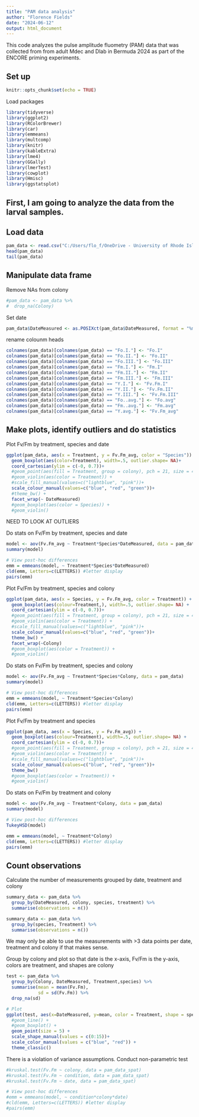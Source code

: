 ```yaml
---
title: "PAM data analysis"
author: "Florence Fields"
date: "2024-06-12"
output: html_document
---
```


This code analyzes the pulse amplitude fluometry (PAM) data that was collected from from adult Mdec and Dlab in Bermuda 2024 as part of the ENCORE priming experiments. 

## Set up

```r
knitr::opts_chunk$set(echo = TRUE)
```

Load packages
```r
library(tidyverse)
library(ggplot2)
library(RColorBrewer)
library(car)
library(emmeans)
library(multcomp)
library(knitr)
library(kableExtra)
library(lme4)
library(GGally)
library(lmerTest)
library(cowplot)
library(Hmisc)
library(ggstatsplot)
```

## First, I am going to analyze the data from the larval samples. 

## Load data 
```r
pam_data <- read.csv("C:/Users/flo_f/OneDrive - University of Rhode Island/GitHub/Coral_Priming_Experiments_Summer_2024/data/physiology/Pam/All_Pam_Data.csv", na.strings=c("","NA"))
head(pam_data)
tail(pam_data)
```

## Manipulate data frame 

Remove NAs from colony 
```r
#pam_data <- pam_data %>%
#  drop_na(Colony)
```

Set date
```r
pam_data$DateMeasured <- as.POSIXct(pam_data$DateMeasured, format = "%m/%d/%y")
```

rename colounm heads 
```r
colnames(pam_data)[colnames(pam_data) == "Fo.I."] <- "Fo.I"
colnames(pam_data)[colnames(pam_data) == "Fo.II."] <- "Fo.II"
colnames(pam_data)[colnames(pam_data) == "Fo.III."] <- "Fo.III"
colnames(pam_data)[colnames(pam_data) == "Fm.I."] <- "Fm.I"
colnames(pam_data)[colnames(pam_data) == "Fm.II."] <- "Fm.II"
colnames(pam_data)[colnames(pam_data) == "Fm.III."] <- "Fm.III"
colnames(pam_data)[colnames(pam_data) == "Y.I."] <- "Fv.Fm.I"
colnames(pam_data)[colnames(pam_data) == "Y.II."] <- "Fv.Fm.II"
colnames(pam_data)[colnames(pam_data) == "Y.III."] <- "Fv.Fm.III"
colnames(pam_data)[colnames(pam_data) == "Fo..avg."] <- "Fo.avg"
colnames(pam_data)[colnames(pam_data) == "Fm..avg."] <- "Fm.avg"
colnames(pam_data)[colnames(pam_data) == "Y.avg."] <- "Fv.Fm_avg"
```
## Make plots, identify outliers and do statistics 


Plot Fv/Fm by treatment, species and date
```r
ggplot(pam_data, aes(x = Treatment, y = Fv.Fm_avg, color = "Species")) +
  geom_boxplot(aes(color=Treatment), width=.5, outlier.shape= NA)+
  coord_cartesian(ylim = c(-0, 0.7))+
  #geom_point(aes(fill = Treatment, group = colony), pch = 21, size = 4) +
  #geom_violin(aes(color = Treatment)) +
  #scale_fill_manual(values=c("lightblue", "pink"))+
  scale_colour_manual(values=c("blue", "red", "green"))+
  #theme_bw() +
  facet_wrap(~ DateMeasured)
  #geom_boxplot(aes(color = Species)) +
  #geom_violin()
```

NEED TO LOOK AT OUTLIERS 

Do stats on Fv/Fm by treatment, species and date 
```r
model <- aov(Fv.Fm_avg ~ Treatment*Species*DateMeasured, data = pam_data)
summary(model)

# View post-hoc differences 
emm = emmeans(model, ~ Treatment*Species*DateMeasured)
cld(emm, Letters=c(LETTERS)) #letter display
pairs(emm)

```

Plot Fv/Fm by treatment, species and colony
```r
ggplot(pam_data, aes(x = Species, y = Fv.Fm_avg, color = Treatment)) +
  geom_boxplot(aes(colour=Treatment,), width=.5, outlier.shape= NA) +
  coord_cartesian(ylim = c(-0, 0.7))+
  #geom_point(aes(fill = Treatment, group = colony), pch = 21, size = 4) +
  #geom_violin(aes(color = Treatment)) +
  #scale_fill_manual(values=c("lightblue", "pink"))+
  scale_colour_manual(values=c("blue", "red", "green"))+
  theme_bw() +
  facet_wrap(~Colony)
  #geom_boxplot(aes(color = Treatment)) +
  #geom_violin()
```
Do stats on Fv/Fm by treatment, species and colony 
```r
model <- aov(Fv.Fm_avg ~ Treatment*Species*Colony, data = pam_data)
summary(model)

# View post-hoc differences 
emm = emmeans(model, ~ Treatment*Species*Colony)
cld(emm, Letters=c(LETTERS)) #letter display
pairs(emm)

```

Plot Fv/Fm by treatment and species
```r
ggplot(pam_data, aes(x = Species, y = Fv.Fm_avg)) +
  geom_boxplot(aes(colour=Treatment), width=.5, outlier.shape= NA) +
  coord_cartesian(ylim = c(-0, 0.7))+
  #geom_point(aes(fill = Treatment, group = colony), pch = 21, size = 4) +
  #geom_violin(aes(color = Treatment)) +
  #scale_fill_manual(values=c("lightblue", "pink"))+
  scale_colour_manual(values=c("blue", "red", "green"))+
  theme_bw()
  #geom_boxplot(aes(color = Treatment)) +
  #geom_violin()
```

Do stats on Fv/Fm by treatment and colony 
```r
model <- aov(Fv.Fm_avg ~ Treatment*Colony, data = pam_data)
summary(model)

# View post-hoc differences 
TukeyHSD(model)

emm = emmeans(model, ~ Treatment*Colony)
cld(emm, Letters=c(LETTERS)) #letter display
pairs(emm)
```

## Count observations 

Calculate the number of measurements grouped by date, treatment and colony
```r
summary_data <- pam_data %>%
  group_by(DateMeasured, colony, species, treatment) %>%
  summarise(observations = n())

summary_data <- pam_data %>%
  group_by(species, Treatment) %>%
  summarise(observations = n())
```

We may only be able to use the measurements with >3 data points per date, treatment and colony if that makes sense. 

Group by colony and plot so that date is the x-axis, Fv/Fm is the y-axis, colors are treatment, and shapes are colony
```r
test <- pam_data %>%
  group_by(Colony, DateMeasured, Treatment,species) %>%
  summarise(mean = mean(Fv.Fm),
            sd = sd(Fv.Fm)) %>%
  drop_na(sd)

# Plot
ggplot(test, aes(x=DateMeasured, y=mean, color = Treatment, shape = species)) +
  #geom_line() +
  #geom_boxplot() +
  geom_point(size = 5) + 
  scale_shape_manual(values = c(0:15))+ 
  scale_color_manual(values = c("blue", "red")) +
  theme_classic()
```
There is a violation of variance assumptions. Conduct non-parametric test 
```r
#kruskal.test(Fv.Fm ~ colony, data = pam_data_spat)
#kruskal.test(Fv.Fm ~ condition, data = pam_data_spat)
#kruskal.test(Fv.Fm ~ date, data = pam_data_spat)

# View post-hoc differences 
#emm = emmeans(model, ~ condition*colony*date)
#cld(emm, Letters=c(LETTERS)) #letter display
#pairs(emm)
```


